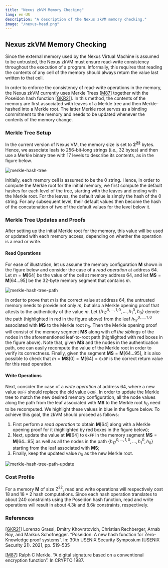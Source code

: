 ```yaml
---
title: "Nexus zkVM Memory Checking"
lang: en-US
description: "A description of the Nexus zkVM memory checking."
image: "/nexus-head.png"
---
```


## Nexus zkVM Memory Checking 

Since the external memory used by the Nexus Virtual Machine is assumed to be untrusted, the Nexus zkVM must ensure read-write consistency throughout the execution of a program. Informally, this requires that reading the contents of any cell of the memory should always return the value last written to that cell.

In order to enforce the consistency of read-write operations in the memory, the Nexus zkVM currently uses Merkle Trees [[M87](#references)] together with the Poseidon hash function [[GKR21](#references)]. In this method, the contents of the memory are first associated with leaves of a Merkle tree and then Merkle-hashed into a Merkle root. The latter Merkle root serves as a binding commitment to the memory and needs to be updated whenever the contents of the memory change.

### Merkle Tree Setup

In the current version of Nexus VM, the memory size is set to $\mathbf{2^{22}}$ bytes. Hence, we associate leafs to 256-bit-long strings (i.e., 32 bytes) and then use a Merkle binary tree with 17 levels to describe its contents, as in the figure below.

![merkle-hash-tree](/images/merkle-hash-tree.svg)

Initially, each memory cell is assumed to be the $0$ string. Hence, in order to compute the Merkle root for the initial memory, we first compute the default hashes for each level of the tree, starting with the leaves and ending with the Merkle root. For the leaves, the default value is simply the hash of the $0$ string. For any subsequent level, their default values then become the hash of the concatenation of two of the default values for the level below it. 

### Merkle Tree Updates and Proofs

After setting up the initial Merkle root for the memory, this value will be used or updated with each memory access, depending on whether the operation is a read or write.

#### Read Operations

For ease of illustration, let us assume the memory configuration $\textbf{M}$ shown in the figure below and consider the case of a *read operation* at address $64$. Let $m=\textbf{M}[64]$ be the value of the cell at memory address $64$, and let $\textbf{MS}=\textbf{M}[64 \ldots 95]$ be the 32-byte memory segment that contains $m$.

![merkle-hash-tree-path](/images/merkle-hash-tree-path.svg)

In order to prove that $m$ is the correct value at address $64$, the untrusted memory needs to provide not only $m$, but also a Merkle opening proof that attests to the authenticity of the value $m$. Let $\{h_{17}^{0,\ldots,1,0},\ldots, h_{1}^0, h_{0}\}$ denote the path (highlighted in red in the figure above) from the leaf $h_{17}^{0,\ldots,1,0}$ associated with $\textbf{MS}$ to the Merkle root $h_{0}$. Then the Merkle opening proof will consist of the memory segment $\textbf{MS}$ along with *all the siblings* of the nodes in the aforementioned leaf-to-root path (highlighted with red boxes in the figure above). Note that, given $\textbf{MS}$ and the nodes in the authentication path, one can easily recompute the value of the Merkle root in order to verify its correctness. Finally, given the segment $\textbf{MS}=\textbf{M}[64 \ldots 95]$, it is also possible to check that $m=\textbf{MS}[0]=\textbf{M}[64]=\mathtt{0x0F}$ is the correct return value for this read operation.

#### Write Operations

Next, consider the case of a *write operation* at address $64$, where a new value $\mathtt{0xFF}$ should replace the old value $\mathtt{0x0F}$. In order to update the Merkle tree to match the new desired memory configuration, all the node values along the path from the leaf associated with $\textbf{MS}$ to the Merkle root $h_{0}$ need to be recomputed. We highlight these values in  blue in the figure below. To achieve this goal, the zkVM should proceed as follows:
1. First perform a *read operation* to obtain $\textbf{M}[64]$ along with a Merkle opening proof for it (highlighted by red boxes in the figure below);
2. Next, update the value at $\textbf{M}[64]$ to $\mathtt{0xFF}$ in the memory segment $\textbf{MS}=\textbf{M}[64 \ldots 95]$ as well as all the nodes in the path $\{h_{17}^{0,\ldots,1,0},\ldots, h_{1}^0, h_{0}\}$ starting from the leaf associated with $\textbf{MS}$; 
3. Finally, keep the updated value $h_0$ as the new Merkle root.

![merkle-hash-tree-path-update](/images/merkle-hash-tree-path-update.svg)

### Cost Profile

For a memory $\textbf{M}$ of size $2^{22}$, read and write operations will respectively cost $18$ and $18*2$ hash computations. Since each hash operation translates to about 240 constraints using the Poseidon hash function, read and write operations will result in about $4.3k$ and $8.6k$ constraints, respectively.

### References

[[GKR21](https://www.usenix.org/system/files/sec21-grassi.pdf)] Lorenzo Grassi, Dmitry Khovratovich, Christian Rechberger, Arnab Roy, and Markus Schofnegger. “Poseidon: A new hash function for Zero-Knowledge proof systems”. In: 30th USENIX Security Symposium (USENIX Security 21). 2021, pp. 519–535

[[M87](https://link.springer.com/chapter/10.1007/3-540-48184-2_32)] Ralph C Merkle. “A digital signature based on a conventional encryption function”. In CRYPTO 1987.

